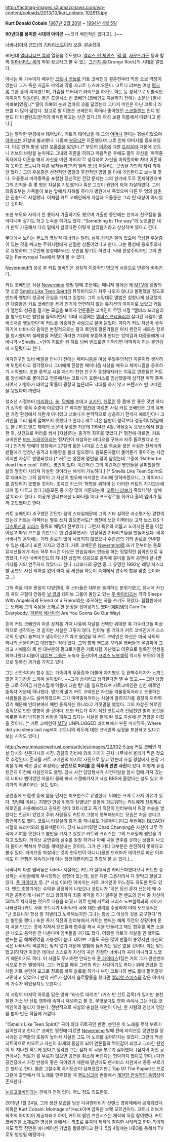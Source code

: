 http://factmag-images.s3.amazonaws.com/wp-content/uploads/2013/10/kurt_cobain-102613.jpg

'''Kurt Donald Cobain'''
[[1967년]] [[2월 20일]] ~ [[1994년]] [[4월 5일]]

'''90년대를 풍미한 시대의 아이콘'''  
~~코가 베인적은 없다고(...)~~

[[너바나(미국 밴드)]]의 [[기타리스트]]이자 [[보컬]]. [[왼손잡이]].

90년대 [[얼터너티브 록]]의 열풍을 주도했다. [[앨리스 인 체인스]], [[펄 잼]], [[사운드가든]] 등과 함께 [[얼터너티브 록]]의 하위 장르라고 볼 수 있는 [[그런지 록]](Grunge Rock)의 시대를 열었다.

아내는 록 가수이자 배우인 [[코트니 러브]]로 커트 코베인과 결혼전부터 막장 오브 막장이었는데 그가 죽은 지금도 마약과 각종 사고로 뉴스에 오른다. 코트니 러브는 여성 [[펑크 록]] 그룹 홀의 리더였으며, 가슴을 드러내고 라이브를 하기도 하는 등 성적으로 도발적인 이미지의 [[악동]]이다. 딸은 프랜시스 빈 코베인.(코베인도 자살하기 전에는 소문난 [딸내미바보]였음).[* 딸이 아빠의 눈과 엄마의 코를 닮았는데 그다지 미인은 아닌 코트니 러브를 더 많이 닮았다. 참고로 딸 이름은 코베인이 죽어라 좋아했던 [[스코틀랜드]] 인디 팝 밴드 더 바셀린즈(한국의 바세린하고는 상관 없다.)의 여성 보컬 이름에서 따왔다고 한다.]

그는 열악한 환경에서 태어났다. 커트가 태어났을 때 그의 [[어머니]] 웬디는 19살이었으며 [[아버지]]는 21살에 불과했다. 나중에 [[부모님]]은 이혼했으며 그로 인해 아버지를 증오하였다. 이로 인해 평생 심한 [[우울증]]을 앓았다.[* 부모의 [[이혼]]에 대한 [[트라우마]] 때문에 코트니 러브의 바람을 눈치채고 그녀와 이혼을 하려고 마음먹은 후에도 딸이 자신을 '마약중독자에다 이혼을 해서 자신을 버린 아버지'로 생각하여 자신을 미워할까봐 차마 이혼하지 못하고 코트니가 다른 남자들과(특히 빌리 코건) 어울리는 모습을 가만히 지켜 봐야만 했다.] 그의 우울증은 선천적인 영향과 후천적인 영향 둘 다에 기인한다고 보는게 맞다. 우울증과 마약중독을 포함한 정신적인 건강 문제는 그의 양가에 두루 존재하였으며 그의 친척들 중 몇 명은 자살을 기도했거나 혹은 그것이 원인이 되어 자살하였다. 그의 외증조부는 가족들이 보는 앞에서 자해를 하다가 병원에서 죽었으며 다른 두 명의 삼촌은 권총으로 자살했다. 이처럼 커트 코베인에게 자살과 우울증은 그리 먼 대상이 아니였던 것이다.

또한 부모와 사이가 안 좋아서 가출하기도 했으며 가출한 동안에는 친척과 친구집을 돌아다니며 살기도 하고 노숙을 하기도 했다. "Something In The way"의 노랫말은 내가 만약 가출해서 다리 밑에서 살았다면 이렇게 살았을거라고 상상하며 썼다고 한다. 

무대에서 보이는 분노와 폭발적 매너와는 달리, 실제 성격은 말이 없으며 극심한 우울증이 있는 것을 빼고는 주위사람에게 친절한 성품이었다고 한다. 그는 동성애 옹호주의자로 유명하며 그로인해 양성애자라는 오인을 받기도 하였다. 낙태 찬성주의자인 그의 면모는 Pennyroyal Tea에서 찾아 볼 수 있다.

[[Nevermind]]의 성공 후 커트 코베인은 굉장히 이중적인 면모의 사람으로 언론에 비춰진다. 

커트 코베인은 사실 [[Nevermind]] 앨범 발매 초반에는 매니저 앞에선 왜 [[MTV]]에 앨범의 첫 싱글 [[Smells Like Teen Spirit]]의 뮤직비디오가 자주 나오지 않냐고 불평했을 정도로 밴드와 앨범의 성공에 관심을 가지고 있었다. 그의 소망대로 앨범은 엄청나게 성공했지만 대중들은 커트 코베인을 돈과 인기에 연연하지 않는 뮤지션의 이미지로 보았고 커트가 앨범의 성공을 즐기는 모습을 보이자 언론들은 코베인이 무명 시절 "엘비스 프레슬리를 혐오한다는 발언을 들먹이면서 '10대 시절에는 [[엘비스 프레슬리]]가 싫다던 사람이 엘비스처럼 행동한다'며 커트를 이중적인 사람으로 물어 뜯었다. 게다가 커트 자신이 생각하기에 너바나의 음악은 본질적으로는 펑크 록인데 평론가들은 마치 완전히 새로운 장르를 창시했다며 설레발을 쳐댔고 이러한 기대에 부흥해야 한다는 압박감과 대중들에게 너바나가 <Smells...>만이 히트한 원 히트 넘버 밴드로만 기억되면 어떡하지 하는 불안감에 시달렸다고 한다.

여자친구인 토비 베일을 만나기 전에는 페미니즘을 여성 우월주의적인 이론이라 생각하며 위험하다고 생각했으나 그녀에게 진정한 페미니즘 사상을 배우고 페미니즘을 옹호하기 시작했다. 또한 중학교 시절 자신의 친한 친구가 동성애자라는 이유로 언론들은 커트를 양성애자로 몰아갔고 언론에서는 코트니가 프렌시스를 임신했을때 심각한 마약 중독자여서 기형아가 태어날 확률이 굉장히 높은데도 낙태를 하지 않고 프렌시스 빈 코베인을 낳았다며 까댔다. 

청소년 시절부터 [[마리화나]], [[술]], [[담배]]에 손대고 [[코카인]], [[헤로인]] 등 몸에 안 좋은 것만 하다가 심각한 중독 수준에 이르렀다 [* 하지만 [[평전]]에 따르면 사실 커트 코베인은 그리 유복한 가정 환경에서 자란게 아니었고 너바나가 본격적으로 성공하기 전까지 헤로인이나 코카인을 그리 쉽게 접해보지 못했다고 한다.] 새로 나온 음반이 생각보다 성공적이었음에도 불구하고 밴드 해체의 소문이 무성한 가운데 1994년 4월, 약물중독 요양소에서 탈출한 후, 샷건으로 머리를 쏴서 [자살]하는 충격적 최후를 맞았다.[* 평전에 따르면, 커트 코베인은 [[버드 드와이어]]라는 정치인이 자살하는 비디오를 구해서 자주 돌려봤다고 한다.] 인기와 명예의 정점에서 27살의 젊은 나이로 스스로 목숨을 끊은 사실은 전세계의 팬들에게 엄청난 충격과 비통함을 불러 일으켰다. 음모론자들이 물어뜯기 좋아하는 사건이지만 자살로 판명되었다.[* 커트는 생전에 명언을 많이 남겼는데 그중에 'Rather be dead than cool.' 이라는 명언이 있다. 이런저런 그의 이런저런 명언들을 살펴봤을땐 삶의 열정이 사라져 자살한 것이라는 해석이 가능하다.] [* Smells Like Teen Spirit으로 대표되는 그의 음악이 그 자신이 혐오해 마지않는 자리에 앉혀버렸으니, 그 아이러니를 감당하지 못했을 것이다. 조지프 히스의 '혁명을 위하여'는 이러한 커트의 자기모순에 대해 잘 다루고 있다.](음모론 중 가장 많이 거론되는게 '[[코트니 러브]]가 죽였다'랑 '살해설'이라고 한다.). 미공개 인터뷰에선 너바나를 떠나 포크장르를 하거나 홀의 멤버가 될까 고민했다고 한다.  

커트 코베인이 추구했던 간단한 음악 스타일때문에 그의 기타 실력은 과소평가된 경향이 있는데 커트는 이펙터는 별로 쓰지 않으면서도[* 생전에 쓰던 이펙터는 고작 보스 DS-1 [[디스토션]]과 [[코러스]] 종류의 패달이 전부였다.] 그런지 특유의 어둡고 노이지한 톤을 이끌어냈고 파워 코드를 기반으로 한 간결하면서도 인상적인 기타리프들을 만들어냈다. 비록 너바나의 음악에는 기타 솔로가 많이 사용되지 않았으나 수준급의 기타 솔로를 연주할 수 있는 테크닉 또한 가지고 있었다. 커트 코베인은 [[Nevermind]]로 뜨기 전부터는 동료 뮤지션들에게 최소 하루 9시간 이상은 연습실에서 연습을 하는 정열적인 음악인으로 유명했다. 다만 네버마인드의 지나친 상업적 성공으로 음악에 흥미를 잃어 공연이 끝나면 기타를 거의 연주하지 않았다고 한다. (너바나의 공연 중 그 유명한 1992년 레딩 페스티발 공연도 사전 리허설 없이 마치 잼 세션을 하듯이 즉석에서 연주의 합을 맞춘 것이라고...)

그의 죽음 이후 반응이 다양한데, 록 스타들은 대부분 슬퍼하는 분위기였고, 유서에 자신의 곡의 구절이 인용된 [[닐 영]]과 데이브 그롤이 몸담고 있는 [[푸 파이터즈]]는 각각 Sleeps With Angels곡과 Friend of a Friend라는 추모하는 곡을 쓰기도 하였다. 힙합씬에서는 노래에 그의 죽음을 소재로 한 문장을 집어넣기도 했다.([[에미넴]]의 Cum On Everybody, [[퍼블릭 에너미]]의 Are You Gonna Go Our Way).

흔히 커트 코베인이 아픈 상처를 가져 나중에 자살을 선택한 위대한 록 가수라고들 피상적으로 생각하는 것 같지만 사실은 그렇지 않다. 인터뷰 중 기자가 커트 코베인에게 스스로의 인생이 슬프다고 생각하는가? 라고 물었을 때 커트 코베인은 자신은 미국 사회의 하나의 산물이라고 대답했던 적이 있다. 그와 함께 밴드를 꾸려온 멤버들과 올림피아 그리고 시애틀의 록 씬 대부분의 펑크로커들은 커트처럼 가난했고 이혼으로 얼룩진 인생을 헤쳐나왔다.더불어 [[데이브 그롤]]은 노숙자 출신이며 [[크리스 노보셀릭]] 역시도 부모의 이혼으로 얼룩진 과거를 가지고 있다.

그는 선천적이라 할수 있는 가족력의 우울증과 더불어 자기혐오 등 완벽주의자가 느끼는 많은 자괴감을 느끼며 살아왔다. ~~그게 상처라고 생각한다면 별 수 없고.~~ 그런 성향은 그로 하여금 자연스럽게 약물에 대한 탐닉을 일으켰으며 커트코베인은 심한 헤로인 중독자 가운데 하나였다. 밴드의 말기 커트 코베인은 자신을 약물중독자라고 조롱하는 사람들을 몹시도 싫어하였으며 그가 마약중독자라는 사실이 알려지기를 굉장히 꺼려하였기 때문에 인터뷰에서 매번 중독자는 아니라고 거짓말을 했었다. 그의 자살은 헤로인 중독으로 인한 영향이 클 것이다. 또한 커트가 죽기 직전 코트니가 전남친인 빌리 코건을 비롯한 여러 남자들과 바람을 피우고 있다는 사실을 알게 된 것도 자살에 큰 영향을 미쳤을 것이다. [* 커트 코베인이 [[MTV]] UNPLUGGED 라이브에서 부른 마지막곡, Where did you sleep last night이 코트니의 외도에 대한 코베인의 심정을 표현하고 있다고 보는 시각도 있다.]

http://www.inmusicwetrust.com/articles/images/22/f02-5.jpg
커트 코베인 자살 당시의 신문기사의 사진. 경찰의 경비에 의해 기자가 근처 나무에서 올라가 찍은 것으로 추정된다.
흔히들 커트 코베인의 마지막 사진으로 알고 있는데 사실 경찰에서 현장 기록을 위해 찍은 걸로 추정되는 '''샷건으로 머리를 쏜 직후의 안면 사진'''이 있다. 어떻게 유출된건지 이전에 사실인지도 불명. 당시 사건 담당형사가 사건파일을 잠시 집에 가져 갔는데 너바나 팬이었던 아들이 몰래 빼서 스캔해가지고 사설 BBS에 올렸다는 설도 있고 조각가의 작품이라는 설도 있다.

공연중에 드럼셋 등에 몸을 던지는 퍼포먼스로 유명한데, 이에는 크게 두가지 이유가 있다. 첫번째 이유는 지병인 만성 위염과 장염탓[* 장염에 괴로워하는 커트에게 진통제로 헤로인을 사용해보라고 권유한 것이 코트니였고 죽기 직전의 인터뷰에서 위장 수술을 받았다는 언급이 있었고 주위 사람들도 커트가 그렇게 행복해보이는 모습은 처음 본다고 증언하기도 했다. 코트니 타살설의 증거 중 하나로도 거론된다.]이고 두번째는 BLEACH 시절의 드러머와의 불화때문이다. 당시 드러머였던 Chad Channing은 자신이 너무 작곡에 기여를 못한다고 불만을 가지고 있었고 커트와 크리스는 그의 드러밍에 불만을 가지고 있었다. 라이브 공연중에 실수를 왕창 하거나 아예 곡을 연주를 못하는 상황이 나오자 둘이서 빡쳐서 무대를 개박살내는 것이다. 그가 쓴 기타 대부분은 온전하지 못하다고 볼수 있다. 라이브중 박살내는 것이 한두번이 아니니(물론 드러머가 데이브로 바뀐 이후에도 이 관행은 계속되는데 이는 장염때문이라고 추측해 볼 순 있다.)...

너바나의 다른 멤버들은 너바나 시절에는 커트가 절대적인 카리스마였다보니 커트만 숭상하는 사람들에게 무시당하는 경향이 있는데, 실은 다른 그룹차려서 다 잘먹고 잘살고 있다. [[푸 파이터즈]] 등. [* 사실 이러한 이미지는 커트 코베인이 어느정도 의도한 면도 있다. 밴드 초창기에는 수익을 공정하게 나눴으나 코트니가 '곡은 당신 혼자 쓰는데 왜 수익은 공평하게 나눠?" 라고 항의하자 최종 계약을 하기 일주일 전 밴드의 인세 중 자신이 50%로 차지하는 것으로 내용을 바꿨고 이로 인해 커트와 크리스 노브셀릭과의 사이가 나빠졌다.(커트 사후 코트니가 너바나의 곡에 대한 권리를 주장하자 아예 노브셀릭은 "난 코트니와 항상 잘 지낼려고 노력해보지만 그녀는 항상 그 이상의 것을 요구한다"라는 발언을 했다.) 또한 죽기 직전의 인터뷰에서 커트는 밴드는 해체 직전의 상황이며 혼자 곡을 만드는 것에 지쳐서 밴드들과 합주를 해서 곡을 만들려고 해도 합주를 하면 소음만 나오고 음악은 안 나온다며 멤버들을 까기도 했다. 어쨌든 커트가 자살을 안 했어도 밴드는 곧 해체됐었을 가능성이 높다. 데이브 그롤도 곡은 많이 만들어 놓았지만 자신의 곡은 너바나의 색깔과는 맞지 않기 때문에 앨범에 들어가는 일은 없을 것이다. 라는 말도 했고(하지만 이것은 데이브 스스로가 자신의 곡은 진정한 너바나의 곡이 아니라고 느꼈기 때문이기도 하다. 이 사람도 무시하면 안되는게 [[푸 파이터스]]1집은 거의 그가 원맨밴드 식으로 만든 앨범이다. 그는 커트를 매우 그리워 하는 사람이기도 하다.) 위에 언급된 것 처럼  커트 본인이 포크로 장르를 바꿔 솔로를 하거나  부인 코트니의 밴드 홀에 들어갈까 고민하고 있었으니 만약 커트가 살아서 솔로활동을 했다면 [[엘리엇 스미스]]와 같은 이미지의 가수가 되었을지도 모른다.]

이 사람의 마지막 하루를 담은 영화 "라스트 데이즈" (거스 반 산트 감독)가 있지만 불친절한 거스 반 산트 영화에 속하니 유념하고 볼 것. 무엇보다도 영화 속에서 그는 커트 코베인이라 불리지 않는다. 전반적으로 사실의 충실한 재현이 아닌, 한 사람의 인생에 영감을 받아 만든 작품에 가깝다.

"[Smells Like Teen Spirit]" 곡이 최대 히트곡인 반면, 본인은 이 노래를 무척 부르기 싫어했다고 한다.[* 코베인 평전에 따르면 [[Nevermind]] 발매 전에 라이브로 공연했을 당시에는 관객들의 호응이 높아서 사실은 그도 이 노래를 싫어하지는 않았다. 그런데 막상 히트곡으로 떠오르고 자신이 화제의 중심이 되어 언론들의 먹잇감이 되었고 그러한 원인이 <Smells Like Teen Spirit>의 지나친 히트에 있다고 생각한 그는 점차 이 곡을 부르기 싫어했다. (심지어 어떤 공연에서는 커트가 <Smells Like Teen Spirit>를 부르지 않으면 공연을 취소해 버린다는 협박까지 했다고 한다.) 다만 공연장에서 가장 반응이 좋은 곡이었기 때문에 말년에도 팬서비스 차원에서 종종 부르기는 했다고 한다. 물론 그럴수록 자기모순이 심해졌겠지만.] Top Of The Pops라는 프로그램에 출연해서 이 노래를 연주했을 때 [[핸드싱크]]에 반발해서 [http://www.youtube.com/watch?v=plHbsL53isE 개판친 전설적인 동영상]이 존재한다.

[[눈뜨고코베인]]과는 관계가 전혀 없다. 어느 정도 의도한듯.

2015년 1월 24일, 그의 생전 모습을 담은 다큐멘터리가 선댄스 영화제에서 공개되었다. 제목은 Kurt Cobain: Montage of Heck이며 감독은 브렛 모르겐이다. 코트니 러브가 최초의 아이디어 제공자라고 하며, 커트의 딸인 프란시스는 제작에 직접 참여했다. 커트 코베인을 소재로한 영상물 중에서는 최초로 유족이 제작에 참여한 사례라고 한다.특이하게도 몇몇 장면은 애니메이션 기법을 활용했다고 한다. 5월 4일에는 HBO를 통해서 TV로도 방영될 예정이다.
